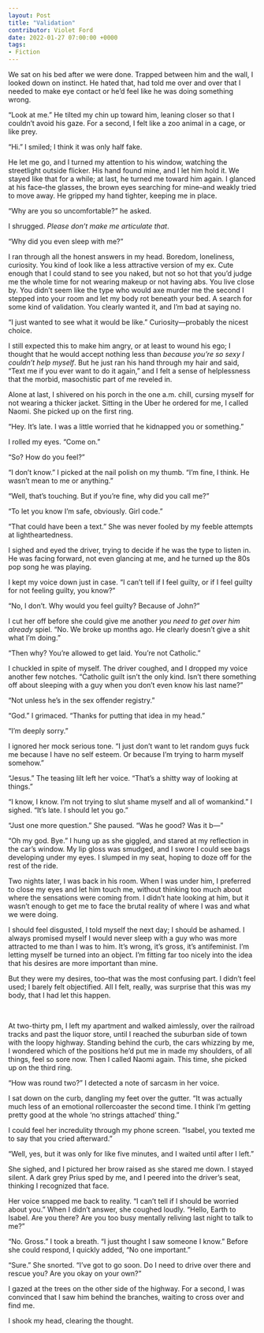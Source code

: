 ---
layout: Post
title: "Validation"
contributor: Violet Ford
date: 2022-01-27 07:00:00 +0000
tags: 
- Fiction
---
We sat on his bed after we were done. Trapped between him and the wall, I looked down on instinct. He hated that, had told me over and over that I needed to make eye contact or he’d feel like he was doing something wrong. 

“Look at me.” He tilted my chin up toward him, leaning closer so that I couldn’t avoid his gaze. For a second, I felt like a zoo animal in a cage, or like prey. 

“Hi.” I smiled; I think it was only half fake. 

He let me go, and I turned my attention to his window, watching the streetlight outside flicker. His hand found mine, and I let him hold it. We stayed like that for a while; at last, he turned me toward him again. I glanced at his face–the glasses, the brown eyes searching for mine–and weakly tried to move away. He gripped my hand tighter, keeping me in place.

“Why are you so uncomfortable?” he asked.

I shrugged. <em>Please don’t make me articulate that</em>.

“Why did you even sleep with me?” 

I ran through all the honest answers in my head. Boredom, loneliness, curiosity. You kind of look like a less attractive version of my ex. Cute enough that I could stand to see you naked, but not so hot that you’d judge me the whole time for not wearing makeup or not having abs. You live close by. You didn’t seem like the type who would axe murder me the second I stepped into your room and let my body rot beneath your bed. A search for some kind of validation. You clearly wanted it, and I’m bad at saying no. 

“I just wanted to see what it would be like.” Curiosity&mdash;probably the nicest choice.

I still expected this to make him angry, or at least to wound his ego; I thought that he would accept nothing less than <em>because you’re so sexy I couldn’t help myself</em>. But he just ran his hand through my hair and said, “Text me if you ever want to do it again,” and I felt a sense of helplessness that the morbid, masochistic part of me reveled in. 
	
Alone at last, I shivered on his porch in the one a.m. chill, cursing myself for not wearing a thicker jacket. Sitting in the Uber he ordered for me, I called Naomi. She picked up on the first ring.

“Hey. It’s late. I was a little worried that he kidnapped you or something.”

I rolled my eyes. “Come on.”

“So? How do you feel?”

“I don’t know.” I picked at the nail polish on my thumb. “I’m fine, I think. He wasn’t mean to me or anything.”

“Well, that’s touching. But if you’re fine, why did you call me?” 

“To let you know I’m safe, obviously. Girl code.” 

“That could have been a text.” She was never fooled by my feeble attempts at lightheartedness. 

I sighed and eyed the driver, trying to decide if he was the type to listen in. He was facing forward, not even glancing at me, and he turned up the 80s pop song he was playing. 

I kept my voice down just in case. “I can’t tell if I feel guilty, or if I feel guilty for not feeling guilty, you know?” 

“No, I don’t. Why would you feel guilty? Because of John?” 

I cut her off before she could give me another <em>you need to get over him already</em> spiel. “No. We broke up months ago. He clearly doesn’t give a shit what I’m doing.”

“Then why? You’re allowed to get laid. You’re not Catholic.”

I chuckled in spite of myself. The driver coughed, and I dropped my voice another few notches. “Catholic guilt isn’t the only kind. Isn’t there something off about sleeping with a guy when you don’t even know his last name?”

“Not unless he’s in the sex offender registry.”

“God.” I grimaced. “Thanks for putting that idea in my head.”

“I’m deeply sorry.”

I ignored her mock serious tone. “I just don’t want to let random guys fuck me because I have no self esteem. Or because I’m trying to harm myself somehow.”

“Jesus.” The teasing lilt left her voice. “That’s a shitty way of looking at things.”

“I know, I know. I’m not trying to slut shame myself and all of womankind.” I sighed. “It’s late. I should let you go.”

“Just one more question.” She paused. “Was he good? Was it b&mdash;”

“Oh my god. Bye.” I hung up as she giggled, and stared at my reflection in the car’s window. My lip gloss was smudged, and I swore I could see bags developing under my eyes. I slumped in my seat, hoping to doze off for the rest of the ride.

Two nights later, I was back in his room. When I was under him, I preferred to close my eyes and let him touch me, without thinking too much about where the sensations were coming from. I didn’t hate looking at him, but it wasn’t enough to get me to face the brutal reality of where I was and what we were doing. 

I should feel disgusted, I told myself the next day; I should be ashamed. I always promised myself I would never sleep with a guy who was more attracted to me than I was to him. It’s wrong, it’s gross, it’s antifeminist. I’m letting myself be turned into an object. I’m fitting far too nicely into the idea that his desires are more important than mine.

But they were my desires, too–that was the most confusing part. I didn’t feel used; I barely felt objectified. All I felt, really, was surprise that this was my body, that I had let this happen.

<br />

At two-thirty pm, I left my apartment and walked aimlessly, over the railroad tracks and past the liquor store, until I reached the suburban side of town with the loopy highway. Standing behind the curb, the cars whizzing by me, I wondered which of the positions he’d put me in made my shoulders, of all things, feel so sore now. Then I called Naomi again. This time, she picked up on the third ring.

“How was round two?” I detected a note of sarcasm in her voice.

I sat down on the curb, dangling my feet over the gutter. “It was actually much less of an emotional rollercoaster the second time. I think I’m getting pretty good at the whole ‘no strings attached’ thing.”

I could feel her incredulity through my phone screen. “Isabel, you texted me to say that you cried afterward.” 

“Well, yes, but it was only for like five minutes, and I waited until after I left.” 

She sighed, and I pictured her brow raised as she stared me down. I stayed silent. A dark grey Prius sped by me, and I peered into the driver’s seat, thinking I recognized that face. 

Her voice snapped me back to reality. “I can’t tell if I should be worried about you.” When I didn’t answer, she coughed loudly. “Hello, Earth to Isabel. Are you there? Are you too busy mentally reliving last night to talk to me?”

“No. Gross.” I took a breath. “I just thought I saw someone I know.” Before she could respond, I quickly added, “No one important.”

“Sure.” She snorted. “I’ve got to go soon. Do I need to drive over there and rescue you? Are you okay on your own?”

I gazed at the trees on the other side of the highway. For a second, I was convinced that I saw him behind the branches, waiting to cross over and find me.

I shook my head, clearing the thought. 
